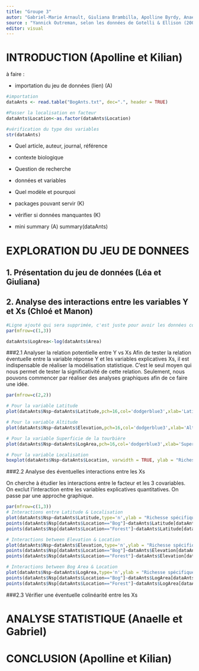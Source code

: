 ```yaml
---
title: "Groupe 3"
autor: "Gabriel-Marie Arnault, Giuliana Brambilla, Apolline Byrdy, Anaelle Hulbert, Manon Le Bihan, Kilian Prevost, Chloé Van der Swaelmen et Léa Vuille"
source : "Yannick Outreman, selon les données de Gotelli & Ellison (2002) - Biogeography at a regional scale : determinants of antspecies density in New England bogs and forests. Ecology, 83 : 1604-1609."
editor: visual
---
```


# **INTRODUCTION** (Apolline et Kilian)

à faire :

-   importation du jeu de données (lien) (A)

```r
#importation
dataAnts <- read.table("BogAnts.txt", dec=".", header = TRUE)

#Passer la localisation en facteur 
dataAnts$Location<-as.factor(dataAnts$Location)

#vérification du type des variables 
str(dataAnts)
```

-   Quel article, auteur, journal, référence

-   contexte biologique

-   Question de recherche

-   données et variables

-   Quel modèle et pourquoi

-   packages pouvant servir (K)

-   vérifier si données manquantes (K)

-   mini summary (A) summary(dataAnts)

# **EXPLORATION DU JEU DE DONNEES**

## 1. Présentation du jeu de données (Léa et Giuliana)

## 2. Analyse des interactions entre les variables Y et Xs (Chloé et Manon)

```r
#Ligne ajouté qui sera supprimée, c'est juste pour avoir les données correctes
par(mfrow=c(1,3))

dataAnts$LogArea<-log(dataAnts$Area)

```

###2.1 Analyser la relation potentielle entre Y vs Xs 
Afin de tester la relation éventuelle entre la variable réponse Y et les variables explicatives Xs, il est indispensable de réaliser la modélisation statistique. C'est le seul moyen qui nous permet de tester la significativité de cette relation. Seulement, nous pouvons commencer par réaliser des analyses graphiques afin de ce faire une idée.

```r

par(mfrow=c(2,2))

# Pour la variable Latitude
plot(dataAnts$Nsp~dataAnts$Latitude,pch=16,col='dodgerblue3',xlab='Latitude',ylab='Richesse spécifique des fourmis')

# Pour la variable Altitude
plot(dataAnts$Nsp~dataAnts$Elevation,pch=16,col='dodgerblue3',xlab='Altitude',ylab='Richesse spécifique des fourmis')

# Pour la variable Superficie de la tourbière
plot(dataAnts$Nsp~dataAnts$LogArea,pch=16,col='dodgerblue3',xlab='Superficie de la tourbière',ylab='Richesse spécifique des fourmis')

# Pour la variable Localisation
boxplot(dataAnts$Nsp~dataAnts$Location, varwidth = TRUE, ylab = "Richesse spécifique des fourmis", xlab = "Localisation", col=c('#000099','#339900'), main = "")
```


###2.2 Analyse des éventuelles interactions entre les Xs

On cherche à étudier les interactions entre le facteur et les 3 covariables. On exclut l'interaction entre les variables explicatives quantitatives. On passe par une approche graphique.

```r

par(mfrow=c(1,3))
# Interactions entre Latitude & Localisation
plot(dataAnts$Nsp~dataAnts$Latitude,type='n',ylab = "Richesse spécifique de fourmis",xlab="Latitude")
points(dataAnts$Nsp[dataAnts$Location=="Bog"]~dataAnts$Latitude[dataAnts$Location=="Bog"],pch=16,cex=2,col='#000099')
points(dataAnts$Nsp[dataAnts$Location=="Forest"]~dataAnts$Latitude[dataAnts$Location=="Forest"],pch=17,cex=2,col='#339900')

# Interactions between Elevation & Location
plot(dataAnts$Nsp~dataAnts$Elevation,type='n',ylab = "Richesse spécifique de fourmis",xlab="Altitude")
points(dataAnts$Nsp[dataAnts$Location=="Bog"]~dataAnts$Elevation[dataAnts$Location=="Bog"],pch=16,cex=2,col='#000099')
points(dataAnts$Nsp[dataAnts$Location=="Forest"]~dataAnts$Elevation[dataAnts$Location=="Forest"],pch=17,cex=2,col='#339900')

# Interactions between Bog Area & Location
plot(dataAnts$Nsp~dataAnts$LogArea,type='n',ylab = "Richesse spécifique de fourmis",xlab="Superficie de la tourbière")
points(dataAnts$Nsp[dataAnts$Location=="Bog"]~dataAnts$LogArea[dataAnts$Location=="Bog"],pch=16,cex=2,col='#000099')
points(dataAnts$Nsp[dataAnts$Location=="Forest"]~dataAnts$LogArea[dataAnts$Location=="Forest"],pch=17,cex=2,col='#339900')

```

###2.3 Vérifier une éventuelle colinéarité entre les Xs

# **ANALYSE STATISTIQUE** (Anaelle et Gabriel)

# **CONCLUSION** (Apolline et Kilian)
